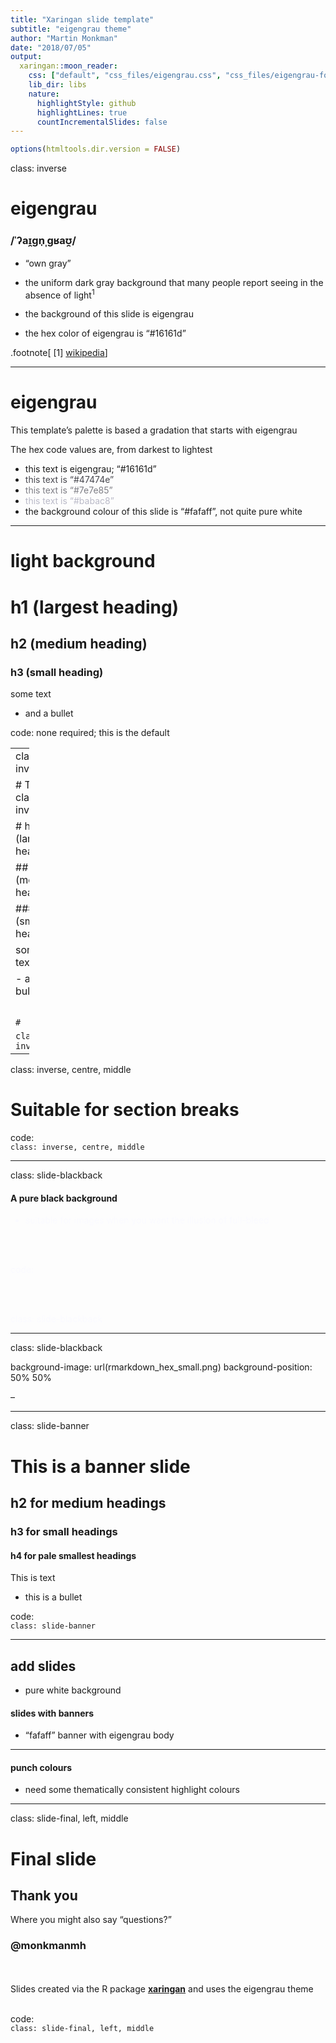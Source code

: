 ```yaml
---
title: "Xaringan slide template"
subtitle: "eigengrau theme"
author: "Martin Monkman"
date: "2018/07/05"
output:
  xaringan::moon_reader:
    css: ["default", "css_files/eigengrau.css", "css_files/eigengrau-fonts.css"]    
    lib_dir: libs
    nature:
      highlightStyle: github
      highlightLines: true
      countIncrementalSlides: false
---
```



```r
options(htmltools.dir.version = FALSE)
```

class: inverse

# eigengrau

### /ˈʔaɪ̯gn̩ˌgʁaʊ̯/

- "own gray"

- the uniform dark gray background that many people report seeing in the absence of light<sup>1</sup>

- the background of this slide is eigengrau

- the hex color of eigengrau is "#16161d"



.footnote[
[1] [wikipedia](https://en.wikipedia.org/wiki/Eigengrau)
]


---


# eigengrau

This template's palette is based a gradation that starts with eigengrau

The hex code values are, from darkest to lightest

- this text is eigengrau; "#16161d" 
- <font color = "#47474e">this text is "#47474e"</font>
- <font color = "#7e7e85">this text is "#7e7e85"</font>
- <font color = "#babac8">this text is "#babac8"</font>
- the background colour of this slide is "#fafaff", not quite pure white

---

# light background

# h1 (largest heading)

## h2 (medium heading)

### h3 (small heading)

some text

- and a bullet

code: none required; this is the default


---
class: inverse


# This is class: inverse

# h1 (largest heading)

## h2 (medium heading)

### h3 (small heading)

some text

- and a bullet

<BR>

`#`

`class: inverse`


---

class: inverse, centre, middle

# Suitable for section breaks

code:
<BR>
`class: inverse, centre, middle`



---

class: slide-blackback

#### A pure black background

<font color = "#fafaff">

- suitable for images when you want the illusion of full-bleed

<BR></BR>

code:

<BR></BR>

class: slide-blackback

</font>



---

class: slide-blackback

background-image: url(rmarkdown_hex_small.png)
background-position: 50% 50%

--


---

class: slide-banner

# This is a banner slide

## h2 for medium headings

### h3 for small headings

#### h4 for pale smallest headings

This is text

- this is a bullet


code:
<BR>
`class: slide-banner`


---

## add slides 

- pure white background

#### slides with banners 


- "fafaff" banner with eigengrau body

---

#### punch colours

- need some thematically consistent highlight colours


---

class: slide-final, left, middle

# Final slide

## Thank you

Where you might also say "questions?"


### @monkmanmh

<BR><BR>
Slides created via the R package [**xaringan**](https://github.com/yihui/xaringan) and uses the eigengrau theme

<BR>
code:
<BR>
`class: slide-final, left, middle`





